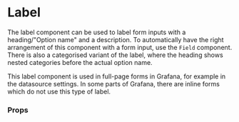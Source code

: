
<Meta title="MDX|Label" component={Label} />

# Label

The label component can be used to label form inputs with a heading/"Option name" and a description. To automatically have the right arrangement of this component with a form input, use the `Field` component. There is also a categorised variant of the label, where the heading shows nested categories before the actual option name.

This label component is used in full-page forms in Grafana, for example in the datasource settings. In some parts of Grafana, there are inline forms which do not use this type of label.

### Props

<ArgTypes of={Label} />
